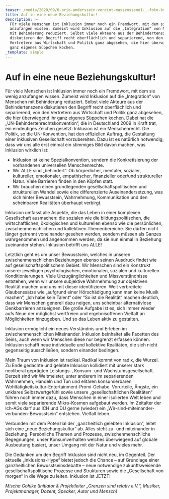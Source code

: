 ```yaml
---
teaser: /media/2020/09/0-prio-anderssein-vereint-massenszene1-_-foto-by-tom-roeler.jpg
title: Auf in eine neue Beziehungskultur!
description: >-
  Für viele Menschen ist Inklusion immer noch ein Fremdwort, mit dem sie wenig
  anzufangen wissen. Zumeist wird Inklusion auf die „Integration“ von Menschen
  mit Behinderung reduziert. Selbst viele Akteure aus der Behindertenszene
  diskutieren den Begriff recht oberflächlich und separierend, von den
  Vertretern aus Wirtschaft und Politik ganz abgesehen, die hier überwiegend ihr
  ganz eigenes Süppchen kochen.
_template: simple
---
```


# Auf in eine neue Beziehungskultur!

Für viele Menschen ist Inklusion immer noch ein Fremdwort, mit dem sie wenig anzufangen wissen. Zumeist wird Inklusion auf die „Integration“ von Menschen mit Behinderung reduziert. Selbst viele Akteure aus der Behindertenszene diskutieren den Begriff recht oberflächlich und separierend, von den Vertretern aus Wirtschaft und Politik ganz abgesehen, die hier überwiegend ihr ganz eigenes Süppchen kochen. Dabei hat die „UN-Behindertenrechtskonvention“, die in Deutschland 2009 in Kraft trat, ein eindeutiges Zeichen gesetzt: Inklusion ist ein Menschenrecht. Die Politik, so die UN-Konvention, hat den offiziellen Auftrag, die Gestaltung einer inklusiven Gesellschaft vorzubereiten. Dazu ist es natürlich notwendig, dass wir uns alle erst einmal ein stimmiges Bild davon machen, was Inklusion wirklich ist:

* Inklusion ist keine Spezialkonvention, sondern die Konkretisierung der vorhandenen universellen Menschenrechte.
* Wir ALLE sind „behindert“. Ob körperlicher, mentaler, sozialer, kultureller, emotionaler, empathischer, finanzieller oder/und struktureller Natur. Viele Barrieren finden in den Köpfen statt.
* Wir brauchen einen grundlegenden gesellschaftspolitischen und strukturellen Wandel sowie eine differenzierte Auseinandersetzung, was sich hinter Bewusstsein, Wahrnehmung, Kommunikation und den scheinbaren Realitäten überhaupt verbirgt.

Inklusion umfasst alle Aspekte, die das Leben in einer komplexen Gesellschaft ausmachen: die sozialen wie die bildungspolitischen, die wirtschaftlichen, ökologischen und kulturellen ebenso wie die persönlichen, zwischenmenschlichen und kollektiven Themenbereiche. Sie dürfen nicht länger getrennt voneinander gesehen werden, sondern müssen als Ganzes wahrgenommen und angenommen werden, da sie nun einmal in Beziehung zueinander stehen. Inklusion betrifft uns ALLE!

Letztlich geht es um unser Bewusstsein, welches in unseren zwischenmenschlichen Beziehungen ebenso seinen Ausdruck findet wie auf gesellschaftspolitischem Gebiet. Wir Menschen sind ein Konstrukt unserer jeweiligen psychologischen, emotionalen, sozialen und kulturellen Konditionierungen. Viele Unzugänglichkeiten und Missverständnisse entstehen, wenn wir unsere subjektive Wahrnehmung zur objektiven Realität machen und uns mit dieser identifizieren. Weit verbreitete Glaubenssätze wie „aufgrund einer Hörschädigung kann man keine Musik machen“, „Ich habe kein Talent“ oder “So ist die Realität“ machen deutlich, dass wir Menschen generell dazu neigen, uns scheinbar alternativlose Denkbarrieren anzueignen. Die große Aufgabe ist es, sich immer wieder aufs Neue der möglichst wertfreien und ergebnisoffenen Vielfalt an Möglichkeiten hinzugeben. Und so das Leben aktiv zu gestalten.

Inklusion ermöglicht ein neues Verständnis und Erleben im zwischenmenschlichen Miteinander. Inklusion beinhaltet alle Facetten des Seins, auch wenn wir Menschen diese nur begrenzt erfassen können. Inklusion schafft neue individuelle und kollektive Realitäten, die sich nicht gegenseitig ausschließen, sondern einander bedingen.

Mein Traum von Inklusion ist radikal. Radikal kommt von radix, die Wurzel. Zu Ende gedachte und gelebte Inklusion kollidiert mit unserer stark neoliberal geprägten Leistungs-, Konsum- und Wachstumsgesellschaft. Derzeit sind wir Weltmeister, unter anderem im separierenden Wahrnehmen, Handeln und Tun und elitären konsumierbaren Wohltätigkeitskultur-Entertainment-Promi-Gehabe. Vorurteile, Ängste, ein unklares Selbstwertgefühl sowie unsere „gesellschaftlichen Realitäten“ führen noch immer dazu, dass Menschen in einer isolierten Welt leben und somit viele separierende Mikro-Kosmen aufgebaut werden. Im Zeitalter der Ich-AGs darf aus ICH und DU gerne (wieder) ein „Wir-sind-miteinander-verbunden-Bewusstsein“ entstehen. Vielfalt leben.

Verbunden mit dem Potenzial der „ganzheitlich gelebten Inklusion“, leitet sich eine „neue Beziehungskultur“ ab. Alles steht zu- und miteinander in Beziehung. Persönliche Themen und Prozesse, zwischenmenschliche Begegnungen, unser Konsumverhalten welches überwiegend auf globale Ausbeutung basiert, unser Umgang mit der Natur und vieles mehr.

Die Gedanken um den Begriff Inklusion sind nicht neu, im Gegenteil. Der aktuelle „Inklusions-Hype“ bietet jedoch die Chance – auf Grundlage einer ganzheitlichen Bewusstseinsdebatte – neue notwendige zukunftsweisende gesellschaftspolitische Prozesse und Strukturen sowie die „Gesellschaft von morgen“ in die Wege zu leiten. Inklusion ist JETZT!

*Mischa Gohlke (Initiator & Projektleiter „Grenzen sind relativ e.V.“, Musiker, Projektmanager, Dozent, Speaker, Autor und Mensch)*
